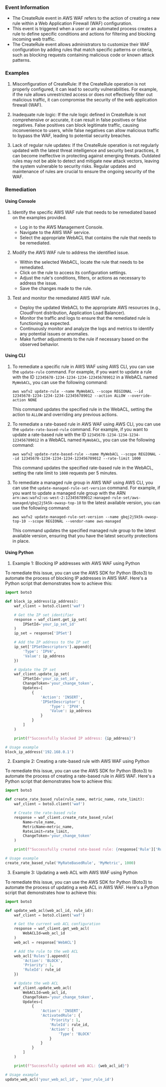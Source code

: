 
### Event Information

- The CreateRule event in AWS WAF refers to the action of creating a new rule within a Web Application Firewall (WAF) configuration.
- This event is triggered when a user or an automated process creates a rule to define specific conditions and actions for filtering and blocking incoming web traffic.
- The CreateRule event allows administrators to customize their WAF configuration by adding rules that match specific patterns or criteria, such as blocking requests containing malicious code or known attack patterns.


### Examples

1. Misconfiguration of CreateRule: If the CreateRule operation is not properly configured, it can lead to security vulnerabilities. For example, if the rule allows unrestricted access or does not effectively filter out malicious traffic, it can compromise the security of the web application firewall (WAF).

2. Inadequate rule logic: If the rule logic defined in CreateRule is not comprehensive or accurate, it can result in false positives or false negatives. False positives can block legitimate traffic, causing inconvenience to users, while false negatives can allow malicious traffic to bypass the WAF, leading to potential security breaches.

3. Lack of regular rule updates: If the CreateRule operation is not regularly updated with the latest threat intelligence and security best practices, it can become ineffective in protecting against emerging threats. Outdated rules may not be able to detect and mitigate new attack vectors, leaving the system vulnerable to security risks. Regular updates and maintenance of rules are crucial to ensure the ongoing security of the WAF.

### Remediation

#### Using Console

1. Identify the specific AWS WAF rule that needs to be remediated based on the examples provided.
   - Log in to the AWS Management Console.
   - Navigate to the AWS WAF service.
   - Select the appropriate WebACL that contains the rule that needs to be remediated.

2. Modify the AWS WAF rule to address the identified issue.
   - Within the selected WebACL, locate the rule that needs to be remediated.
   - Click on the rule to access its configuration settings.
   - Adjust the rule's conditions, filters, or actions as necessary to address the issue.
   - Save the changes made to the rule.

3. Test and monitor the remediated AWS WAF rule.
   - Deploy the updated WebACL to the appropriate AWS resources (e.g., CloudFront distribution, Application Load Balancer).
   - Monitor the traffic and logs to ensure that the remediated rule is functioning as expected.
   - Continuously monitor and analyze the logs and metrics to identify any potential issues or anomalies.
   - Make further adjustments to the rule if necessary based on the observed behavior.

#### Using CLI

1. To remediate a specific rule in AWS WAF using AWS CLI, you can use the `update-rule` command. For example, if you want to update a rule with the ID `12345678-1234-1234-1234-123456789012` in a WebACL named `MyWebACL`, you can use the following command:

   ```
   aws wafv2 update-rule --name MyWebACL --scope REGIONAL --id 12345678-1234-1234-1234-123456789012 --action ALLOW --override-action NONE
   ```

   This command updates the specified rule in the WebACL, setting the action to `ALLOW` and overriding any previous actions.

2. To remediate a rate-based rule in AWS WAF using AWS CLI, you can use the `update-rate-based-rule` command. For example, if you want to update a rate-based rule with the ID `12345678-1234-1234-1234-123456789012` in a WebACL named `MyWebACL`, you can use the following command:

   ```
   aws wafv2 update-rate-based-rule --name MyWebACL --scope REGIONAL --id 12345678-1234-1234-1234-123456789012 --rate-limit 1000
   ```

   This command updates the specified rate-based rule in the WebACL, setting the rate limit to `1000` requests per 5 minutes.

3. To remediate a managed rule group in AWS WAF using AWS CLI, you can use the `update-managed-rule-set-version` command. For example, if you want to update a managed rule group with the ARN `arn:aws:wafv2:us-west-2:123456789012:managed-rule-set/aws-managed/gbqj2j5k5k-owasp-top-10` to the latest available version, you can use the following command:

   ```
   aws wafv2 update-managed-rule-set-version --name gbqj2j5k5k-owasp-top-10 --scope REGIONAL --vendor-name aws-managed
   ```

   This command updates the specified managed rule group to the latest available version, ensuring that you have the latest security protections in place.

#### Using Python

1. Example 1: Blocking IP addresses with AWS WAF using Python

To remediate this issue, you can use the AWS SDK for Python (Boto3) to automate the process of blocking IP addresses in AWS WAF. Here's a Python script that demonstrates how to achieve this:

```python
import boto3

def block_ip_address(ip_address):
    waf_client = boto3.client('waf')

    # Get the IP set identifier
    response = waf_client.get_ip_set(
        IPSetId='your_ip_set_id'
    )
    ip_set = response['IPSet']

    # Add the IP address to the IP set
    ip_set['IPSetDescriptors'].append({
        'Type': 'IPV4',
        'Value': ip_address
    })

    # Update the IP set
    waf_client.update_ip_set(
        IPSetId='your_ip_set_id',
        ChangeToken='your_change_token',
        Updates=[
            {
                'Action': 'INSERT',
                'IPSetDescriptor': {
                    'Type': 'IPV4',
                    'Value': ip_address
                }
            }
        ]
    )

    print(f"Successfully blocked IP address: {ip_address}")

# Usage example
block_ip_address('192.168.0.1')
```

2. Example 2: Creating a rate-based rule with AWS WAF using Python

To remediate this issue, you can use the AWS SDK for Python (Boto3) to automate the process of creating a rate-based rule in AWS WAF. Here's a Python script that demonstrates how to achieve this:

```python
import boto3

def create_rate_based_rule(rule_name, metric_name, rate_limit):
    waf_client = boto3.client('waf')

    # Create the rate-based rule
    response = waf_client.create_rate_based_rule(
        Name=rule_name,
        MetricName=metric_name,
        RateLimit=rate_limit,
        ChangeToken='your_change_token'
    )

    print(f"Successfully created rate-based rule: {response['Rule']['RuleId']}")

# Usage example
create_rate_based_rule('MyRateBasedRule', 'MyMetric', 1000)
```

3. Example 3: Updating a web ACL with AWS WAF using Python

To remediate this issue, you can use the AWS SDK for Python (Boto3) to automate the process of updating a web ACL in AWS WAF. Here's a Python script that demonstrates how to achieve this:

```python
import boto3

def update_web_acl(web_acl_id, rule_id):
    waf_client = boto3.client('waf')

    # Get the current web ACL configuration
    response = waf_client.get_web_acl(
        WebACLId=web_acl_id
    )
    web_acl = response['WebACL']

    # Add the rule to the web ACL
    web_acl['Rules'].append({
        'Action': 'BLOCK',
        'Priority': 1,
        'RuleId': rule_id
    })

    # Update the web ACL
    waf_client.update_web_acl(
        WebACLId=web_acl_id,
        ChangeToken='your_change_token',
        Updates=[
            {
                'Action': 'INSERT',
                'ActivatedRule': {
                    'Priority': 1,
                    'RuleId': rule_id,
                    'Action': {
                        'Type': 'BLOCK'
                    }
                }
            }
        ]
    )

    print(f"Successfully updated web ACL: {web_acl_id}")

# Usage example
update_web_acl('your_web_acl_id', 'your_rule_id')
```

